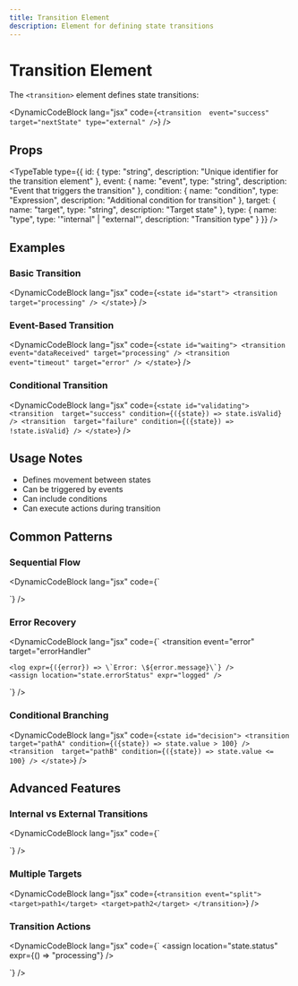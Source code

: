 ```yaml
---
title: Transition Element
description: Element for defining state transitions
---
```



# Transition Element

The `<transition>` element defines state transitions:

<DynamicCodeBlock lang="jsx" code={`<transition 
  event="success"
  target="nextState"
  type="external"
/>`} />

## Props

<TypeTable type={{
    id: {
      type: "string",
      description: "Unique identifier for the transition element"
    },
    event: {
      name: "event",
      type: "string",
      description: "Event that triggers the transition"
    },
    condition: {
      name: "condition",
      type: "Expression",
      description: "Additional condition for transition"
    },
    target: {
      name: "target",
      type: "string",
      description: "Target state"
    },
    type: {
      name: "type",
      type: '"internal" | "external"',
      description: "Transition type"
    }
  }} />

## Examples

### Basic Transition

<DynamicCodeBlock lang="jsx" code={`<state id="start">
  <transition target="processing" />
</state>`} />

### Event-Based Transition

<DynamicCodeBlock lang="jsx" code={`<state id="waiting">
  <transition 
    event="dataReceived"
    target="processing"
  />
  <transition 
    event="timeout"
    target="error"
  />
</state>`} />

### Conditional Transition

<DynamicCodeBlock lang="jsx" code={`<state id="validating">
  <transition 
    target="success"
    condition={({state}) => state.isValid}
  />
  <transition 
    target="failure"
    condition={({state}) => !state.isValid}
  />
</state>`} />

## Usage Notes

- Defines movement between states
- Can be triggered by events
- Can include conditions
- Can execute actions during transition

## Common Patterns

### Sequential Flow

<DynamicCodeBlock lang="jsx" code={`<state id="step1">
  <transition 
    event="complete"
    target="step2"
  />
</state>

<state id="step2">
  <transition 
    event="complete"
    target="step3"
  />
</state>`} />

### Error Recovery

<DynamicCodeBlock lang="jsx" code={`<state id="processing">
  <transition 
    event="error"
    target="errorHandler"
  >
    <log expr={({error}) => \`Error: \${error.message}\`} />
    <assign location="state.errorStatus" expr="logged" />
  </transition>
</state>`} />

### Conditional Branching

<DynamicCodeBlock lang="jsx" code={`<state id="decision">
  <transition 
    target="pathA"
    condition={({state}) => state.value > 100}
  />
  <transition 
    target="pathB"
    condition={({state}) => state.value <= 100}
  />
</state>`} />

## Advanced Features

### Internal vs External Transitions

<DynamicCodeBlock lang="jsx" code={`<!-- External transition (default) -->
<transition 
  event="update"
  target="processing"
  type="external"
/>

<!-- Internal transition -->
<transition 
  event="update"
  target="processing"
  type="internal"
/>`} />

### Multiple Targets

<DynamicCodeBlock lang="jsx" code={`<transition event="split">
  <target>path1</target>
  <target>path2</target>
</transition>`} />

### Transition Actions

<DynamicCodeBlock lang="jsx" code={`<transition event="process">
  <assign location="state.status" expr={() => "processing"} />
  <log expr="Starting process" />
  <script>
    initializeProcess();
  </script>
</transition>`} />
